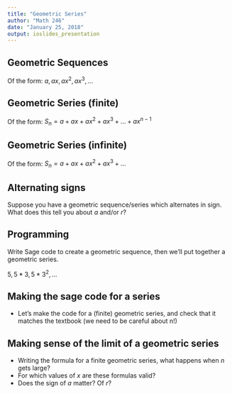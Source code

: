```yaml
---
title: "Geometric Series"
author: "Math 246"
date: "January 25, 2018"
output: ioslides_presentation
---
```


## Geometric Sequences

Of the form: $a, ax, ax^2, ax^3, \ldots$

## Geometric Series (finite)

Of the form: $S_n = a+ax+ax^2+ax^3+\ldots+ax^{n-1}$

## Geometric Series (infinite)

Of the form: $S_n = a+ax+ax^2+ax^3+\ldots$

## Alternating signs

Suppose you have a geometric sequence/series which alternates in sign. What does this tell you about $a$ and/or $r$?

## Programming

Write Sage code to create a geometric sequence, then we'll put together a geometric series.

$5, 5*3, 5*3^2, \ldots$

## Making the sage code for a series

* Let's make the code for a (finite) geometric series, and check that it matches the textbook (we need to be careful about n!)

## Making sense of the limit of a geometric series

* Writing the formula for a finite geometric series, what happens when $n$ gets large?
* For which values of $x$ are these formulas valid?
* Does the sign of $a$ matter? Of $r$?